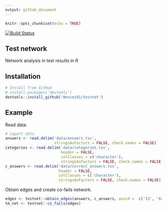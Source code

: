 ```yaml
---
output: github_document
---
```


```r
knitr::opts_chunk$set(echo = TRUE)
```

[![Build Status](https://travis-ci.org/Wences91/testnet.svg?branch=master)](https://travis-ci.org/Wences91/testnet)

## Test network
Network analysis in test results in R

## Installation
```r
# Install from GitHub
# install.packages('devtools')
devtools::install_github('Wences91/testnet')
```

## Example
Read data.
```r
# import data
answers <- read.delim('data/answers.tsv',
                      stringsAsFactors = FALSE, check.names = FALSE)
categories <- read.delim('data/categories.tsv',
                         header = FALSE,
                         colClasses = c('character'),
                         stringsAsFactors = FALSE, check.names = FALSE)
c_answers <- read.delim('data/correct_answers.tsv',
                        header = FALSE,
                        colClasses = c('character'),
                        stringsAsFactors = FALSE, check.names = FALSE)
```

Obtain edges and create co-fails network.
```r
edges <- testnet::obtain_edges(answers, c_answers, avoid =  c('13', '64', '47'))
tm_net <- testnet::co_fails(edges)
```